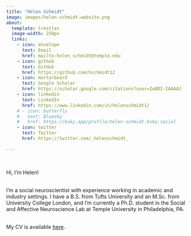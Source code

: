 ```yaml
---
title: "Helen Schmidt"
image: images/helen-schmidt-website.png
about:
  template: trestles
  image-width: 250px
  links: 
    - icon: envelope
      text: Email
      href: mailto:helen_schmidt@temple.edu
    - icon: github
      text: GitHub
      href: https://github.com/hschmidt12
    - icon: mortarboard
      text: Google Scholar
      href: https://scholar.google.com/citations?user=Iw0DI-IAAAAJ
    - icon: linkedin
      text: LinkedIn
      href: https://www.linkedin.com/in/helenschmidt1/
    # - icon: butterfly
    #   text: Bluesky
    #   href: https://bsky.app/profile/helen-schmidt.bsky.social
    - icon: twitter
      text: Twitter
      href: https://twitter.com/_helenschmidt_
      
---
```

<br>

Hi, I'm Helen!

<br>
I'm a social neuroscientist with experience working in academic and industry settings. I have a B.S. from Tufts University and an M.Sc. from University College London, and I'm currently a Ph.D. student in the Social and Affective Neuroscience Lab at Temple University in Philadelphia, PA.

<br>
My CV is available [here](files/Schmidt-CV.pdf){target="_blank"}.

<!-- bootstrap icons https://icons.getbootstrap.com/ -->